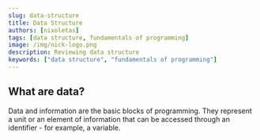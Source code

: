 ```yaml
---
slug: data-structure
title: Data Structure
authors: [nixoletas]
tags: [data structure, fundamentals of programming]
image: /img/nick-logo.png
description: Reviewing data structure
keywords: ["data structure", "fundamentals of programming"]
---
```


## What are data?

Data and information are the basic blocks of programming. They represent a unit or an element of information that can be accessed through an identifier - for example, a variable.

<!-- truncate -->
